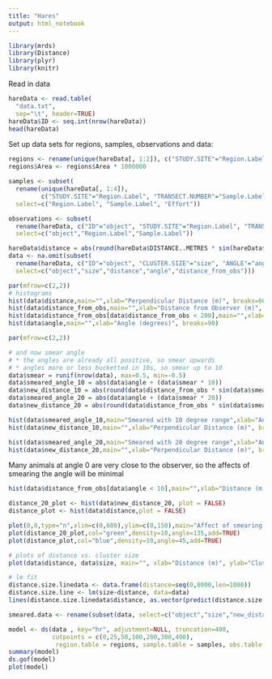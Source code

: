 ```yaml
---
title: "Hares"
output: html_notebook
---
```

```r
library(mrds)
library(Distance)
library(plyr)
library(knitr)
```

Read in data
```r
hareData <- read.table(
  "data.txt",
  sep="\t", header=TRUE)
hareData$ID <- seq.int(nrow(hareData))
head(hareData)
```

Set up data sets for regions, samples, observations and data:

```r
regions <- rename(unique(hareData[, 1:2]), c("STUDY.SITE"="Region.Label", "AREA"="Area"))
regions$Area <- regions$Area * 1000000

samples <- subset(
  rename(unique(hareData[, 1:4]), 
         c("STUDY.SITE"="Region.Label", "TRANSECT.NUMBER"="Sample.Label", "TRANSECT.LENGTH.KM"="Effort")),
  select=c("Region.Label", "Sample.Label", "Effort"))

observations <- subset(
  rename(hareData, c("ID"="object", "STUDY.SITE"="Region.Label", "TRANSECT.NUMBER"="Sample.Label")),
  select=c("object","Region.Label","Sample.Label"))

hareData$distance = abs(round(hareData$DISTANCE..METRES * sin(hareData$ANGLE * pi / 180)))
data <- na.omit(subset(
  rename(hareData, c("ID"="object", "CLUSTER.SIZE"="size", "ANGLE"="angle", "DISTANCE..METRES."="distance_from_obs")), 
  select=c("object","size","distance","angle","distance_from_obs")))
```


```r
par(mfrow=c(2,2))
# histograms
hist(data$distance,main="",xlab="Perpendicular Distance (m)", breaks=60)
hist(data$distance_from_obs,main="",xlab="Distance from Observer (m)", breaks=60)
hist(data$distance_from_obs[data$distance_from_obs < 200],main="",xlab="Distance from Observer (m)", breaks=50)
hist(data$angle,main="",xlab="Angle (degrees)", breaks=90)
```

```r
par(mfrow=c(2,2))

# and now smear angle
# * the angles are already all positive, so smear upwards 
# * angles more or less bucketted in 10s, so smear up to 10
data$smear = runif(nrow(data), max=0.5, min=-0.5)
data$smeared_angle_10 = abs(data$angle + (data$smear * 10))
data$new_distance_10 = abs(round(data$distance_from_obs * sin(data$smeared_angle_10 * pi / 180)))
data$smeared_angle_20 = abs(data$angle + (data$smear * 20))
data$new_distance_20 = abs(round(data$distance_from_obs * sin(data$smeared_angle_20 * pi / 180)))

hist(data$smeared_angle_10,main="Smeared with 10 degree range",xlab="Angle (degrees)", breaks=90)
hist(data$new_distance_10,main="",xlab="Perpendicular Distance (m)", breaks=60)

hist(data$smeared_angle_20,main="Smeared with 20 degree range",xlab="Angle (degrees)", breaks=90)
hist(data$new_distance_20,main="",xlab="Perpendicular Distance (m)", breaks=60)

```

Many animals at angle 0 are very close to the observer, so the affects of smearing the angle will be minimal
```r
hist(data$distance_from_obs[data$angle < 10],main="",xlab="Distance (m) from observer", breaks=100)
```

```r
distance_20_plot <- hist(data$new_distance_20, plot = FALSE)
distance_plot <- hist(data$distance,plot = FALSE)

plot(0,0,type="n",xlim=c(0,600),ylim=c(0,150),main="Affect of smearing the angle on distance (green is affect of smearing away from blue)")
plot(distance_20_plot,col="green",density=10,angle=135,add=TRUE)
plot(distance_plot,col="blue",density=10,angle=45,add=TRUE)
```

```r
# plots of distance vs. cluster size
plot(data$distance, data$size, main="", xlab="Distance (m)", ylab="Cluster size", pch=19, cex=0.5, col=gray(0.7))

# lm fit
distance.size.linedata <- data.frame(distance=seq(0,8000,len=1000))
distance.size.line <- lm(size~distance, data=data)
lines(distance.size.linedata$distance, as.vector(predict(distance.size.line,distance.size.linedata)))
```


```r
smeared.data <- rename(subset(data, select=c("object","size","new_distance_20")), c("new_distance_20"="distance")) 
```


```r
model <- ds(data , key="hr", adjustment=NULL, truncation=400, 
            cutpoints = c(0,25,50,100,200,300,400),
             region.table = regions, sample.table = samples, obs.table = observations)
summary(model)
ds.gof(model)
plot(model)
```

